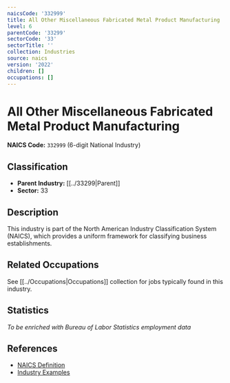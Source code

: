 ```yaml
---
naicsCode: '332999'
title: All Other Miscellaneous Fabricated Metal Product Manufacturing
level: 6
parentCode: '33299'
sectorCode: '33'
sectorTitle: ''
collection: Industries
source: naics
version: '2022'
children: []
occupations: []
---
```

# All Other Miscellaneous Fabricated Metal Product Manufacturing

**NAICS Code:** `332999` (6-digit National Industry)

## Classification

- **Parent Industry:** [[../33299|Parent]]
- **Sector:** 33

## Description

This industry is part of the North American Industry Classification System (NAICS), which provides a uniform framework for classifying business establishments.

## Related Occupations

See [[../Occupations|Occupations]] collection for jobs typically found in this industry.

## Statistics

*To be enriched with Bureau of Labor Statistics employment data*

## References

- [NAICS Definition](https://www.census.gov/naics/)
- [Industry Examples](https://www.census.gov/naics/2022NAICS/)

